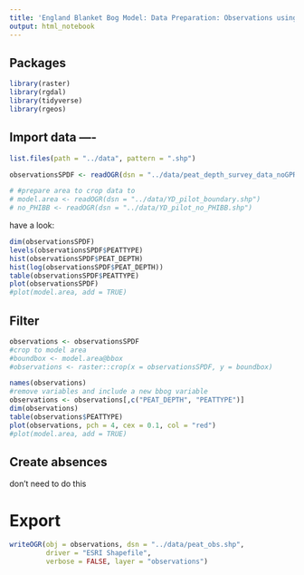 ```yaml
---
title: 'England Blanket Bog Model: Data Preparation: Observations using peat depth data'
output: html_notebook
---
```



## Packages 
```r
library(raster)
library(rgdal)
library(tidyverse)
library(rgeos)
```


## Import data ----
```r
list.files(path = "../data", pattern = ".shp")

observationsSPDF <- readOGR(dsn = "../data/peat_depth_survey_data_noGPR.shp", verbose = TRUE)

# #prepare area to crop data to
# model.area <- readOGR(dsn = "../data/YD_pilot_boundary.shp")
# no_PHIBB <- readOGR(dsn = "../data/YD_pilot_no_PHIBB.shp")
```

have a look: 
```r
dim(observationsSPDF)
levels(observationsSPDF$PEATTYPE)
hist(observationsSPDF$PEAT_DEPTH)
hist(log(observationsSPDF$PEAT_DEPTH))
table(observationsSPDF$PEATTYPE)
plot(observationsSPDF)
#plot(model.area, add = TRUE)

```



## Filter

```r
observations <- observationsSPDF
#crop to model area
#boundbox <- model.area@bbox
#observations <- raster::crop(x = observationsSPDF, y = boundbox)

names(observations)
#remove variables and include a new bbog variable
observations <- observations[,c("PEAT_DEPTH", "PEATTYPE")]
dim(observations)
table(observations$PEATTYPE)
plot(observations, pch = 4, cex = 0.1, col = "red")
#plot(model.area, add = TRUE)
```


## Create absences

don't need to do this



# Export

```r
writeOGR(obj = observations, dsn = "../data/peat_obs.shp", 
         driver = "ESRI Shapefile", 
         verbose = FALSE, layer = "observations")
```

